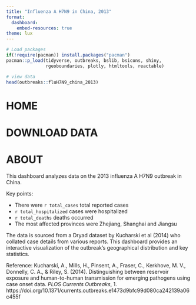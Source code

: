 ```yaml
---
title: "Influenza A H7N9 in China, 2013"
format: 
  dashboard:
    embed-resources: true
theme: lux
---
```


```r
# Load packages 
if(!require(pacman)) install.packages("pacman")
pacman::p_load(tidyverse, outbreaks, bslib, bsicons, shiny, 
               rgeoboundaries, plotly, htmltools, reactable)

# view data
head(outbreaks::fluH7N9_china_2013)
```

# HOME 

# DOWNLOAD DATA

# ABOUT

This dashboard analyzes data on the 2013 influenza A H7N9 outbreak in China.

Key points:

- There were `r total_cases` total reported cases
- `r total_hospitalized` cases were hospitalized  
- `r total_deaths` deaths occurred
- The most affected provinces were Zhejiang, Shanghai and Jiangsu

The data is sourced from a Dryad dataset by Kucharski et al (2014) who collated case details from various reports. This dashboard provides an interactive visualization of the outbreak's geographical distribution and key statistics.

Reference: 
Kucharski, A., Mills, H., Pinsent, A., Fraser, C., Kerkhove, M. V., Donnelly, C. A., & Riley, S. (2014). Distinguishing between reservoir exposure and human-to-human transmission for emerging pathogens using case onset data. *PLOS Currents Outbreaks*, 1. https://doi.org/10.1371/currents.outbreaks.e1473d9bfc99d080ca242139a06c455f
